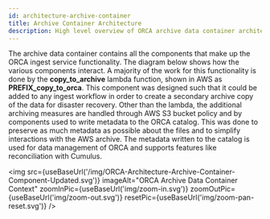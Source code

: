 ```yaml
---
id: architecture-archive-container
title: Archive Container Architecture
description: High level overview of ORCA archive data container architecture.
---
```



The archive data container contains all the components that make up the ORCA
ingest service functionality. The diagram below shows how the various components
interact. A majority of the work for this functionality is done by the
**copy_to_archive** lambda function, shown in AWS as **PREFIX_copy_to_orca**. 
This component was designed such that it
could be added to any ingest workflow in order to create a secondary archive copy
of the data for disaster recovery. Other than the lambda, the additional
archiving measures are handled through AWS S3 bucket policy and by components
used to write metadata to the ORCA catalog. This was done to preserve as much
metadata as possible about the files and to simplify interactions with the AWS
archive. The metadata written to the catalog is used for data management
of ORCA and supports features like reconciliation with Cumulus.

<img src={useBaseUrl('/img/ORCA-Architecture-Archive-Container-Component-Updated.svg')}
imageAlt="ORCA Archive Data Container Context"
zoomInPic={useBaseUrl('img/zoom-in.svg')}
zoomOutPic={useBaseUrl('img/zoom-out.svg')}
resetPic={useBaseUrl('img/zoom-pan-reset.svg')} />